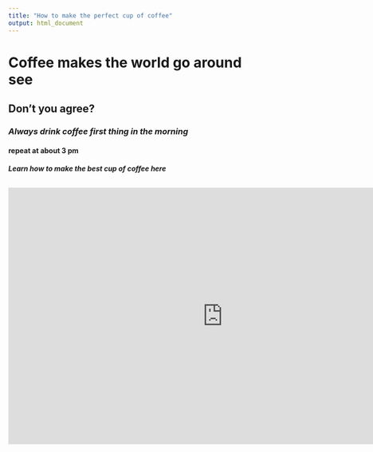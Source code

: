 ---
title: "How to make the perfect cup of coffee"
output: html_document
---


# **Coffee makes the world go around see**



## Don't you agree?



### *Always drink coffee first thing in the morning* 

#### **repeat at about 3 pm**

##### Learn how to make the best cup of coffee here

<iframe width="860" height="515" src="https://www.youtube.com/embed/6yItCQB4V9A" frameborder="0" allow="accelerometer; autoplay; encrypted-media; gyroscope; picture-in-picture" allowfullscreen></iframe>
---

